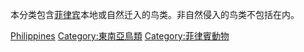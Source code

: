 {{cat main|菲律宾鸟类列表}}
{{Commons cat|Birds of the Philippines}}
本分类包含[[菲律宾|菲律宾]]本地或自然迁入的鸟类。非自然侵入的鸟类不包括在内。

[[Category:各国鸟类|Philippines]]
[[Category:東南亞鳥類|Category:東南亞鳥類]]
[[Category:菲律賓動物|Category:菲律賓動物]]